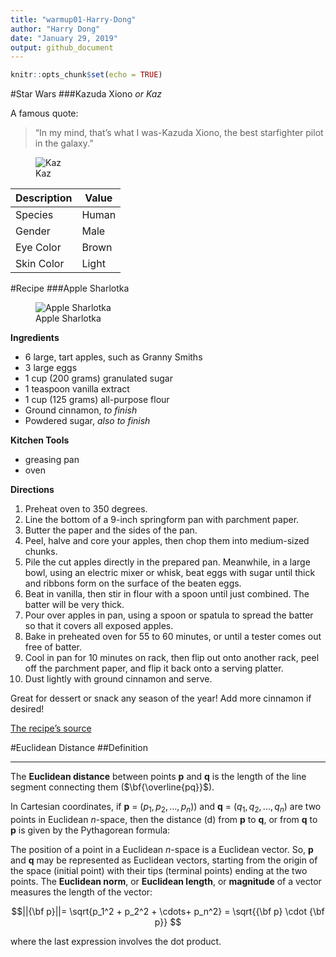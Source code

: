 ```yaml
---
title: "warmup01-Harry-Dong"
author: "Harry Dong"
date: "January 29, 2019"
output: github_document
---
```


```r
knitr::opts_chunk$set(echo = TRUE)
```

#Star Wars
###Kazuda Xiono _or Kaz_

A famous quote:

> "In my mind, that's what I was-Kazuda Xiono, the best starfighter pilot in the galaxy."

![Kaz](https://vafloc02.s3.amazonaws.com/isyn/images/f858/img-2488858-f.jpg)

| Description | Value |
|---|---|
|Species| Human |
|Gender| Male |
|Eye Color | Brown |
|Skin Color | Light |


#Recipe
###Apple Sharlotka

![Apple Sharlotka](https://azcookbook.com/storage/2009/10/apple-sharlotka-cake02.jpg)

**Ingredients**

* 6 large, tart apples, such as Granny Smiths
* 3 large eggs
- 1 cup (200 grams) granulated sugar
- 1 teaspoon vanilla extract
- 1 cup (125 grams) all-purpose flour
- Ground cinnamon, _to finish_
- Powdered sugar, _also to finish_

**Kitchen Tools**

- greasing pan
- oven

**Directions**

1) Preheat oven to 350 degrees. 
2) Line the bottom of a 9-inch springform pan with parchment paper. 
3) Butter the paper and the sides of the pan. 
4) Peel, halve and core your apples, then chop them into medium-sized chunks. 
5) Pile the cut apples directly in the prepared pan. Meanwhile, in a large bowl, using an electric mixer or whisk, beat eggs with sugar until thick and ribbons form on the surface of the beaten eggs. 
6) Beat in vanilla, then stir in flour with a spoon until just combined. The batter will be very thick.
7) Pour over apples in pan, using a spoon or spatula to spread the batter so that it covers all exposed apples. 
8) Bake in preheated oven for 55 to 60 minutes, or until a tester comes out free of batter. 
9) Cool in pan for 10 minutes on rack, then flip out onto another rack, peel off the parchment paper, and flip it back onto a serving platter. 
10) Dust lightly with ground cinnamon and serve.

Great for dessert or snack any season of the year! Add more cinnamon if desired! 

[The recipe's source](https://smittenkitchen.com/2012/01/apple-sharlotka/)



#Euclidean Distance
##Definition

---
The **Euclidean distance** between points **p** and **q** is the length of the line segment connecting them ($\bf{\overline{pq}}$).

In Cartesian coordinates, if **p** = ($p_1, p_2,..., p_n)$) and **q** = ($q_1, q_2,..., q_n$) are two points in Euclidean _n_-space, then the distance (d) from **p** to **q**, or from **q** to **p** is given by the Pythagorean formula:

\begin{equation} 
  \begin{aligned}
  d({\bf p}, {\bf q}) = d({\bf q}, {\bf p}) &= \sqrt{(q_1 -   p_1)^2 + (q_2 - p_2)^2 +\cdots+ (q_n - p_n)^2} \\

  & =\sqrt{\sum_{i=1}^{n}(q_i - p_i)^2}.
  \end{aligned}
\end{equation}

The position of a point in a Euclidean _n_-space is a Euclidean vector. So, **p** and **q** may be represented as Euclidean vectors, starting from the origin of the space (initial point) with their tips (terminal points) ending at the two points. The **Euclidean norm**, or **Euclidean length**, or **magnitude** of a vector measures the length of the vector:

$$||{\bf p}||= \sqrt{p_1^2 + p_2^2 + \cdots+ p_n^2} = \sqrt{{\bf p} \cdot {\bf p}} $$

where the last expression involves the dot product.